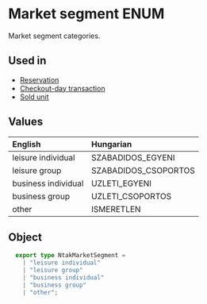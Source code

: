# Market segment ENUM
Market segment categories.

## Used in
- [Reservation](/schema-ntak/reservation#marketsegment)
- [Checkout-day transaction](/schema-ntak/segments/checkout-day-transaction#marketsegment)
- [Sold unit](/schema-ntak/segments/sold-unit#marketsegment)

## Values
| English             | Hungarian            |
|:--------------------|:---------------------|
| leisure individual  | SZABADIDOS_EGYENI    |
| leisure group       | SZABADIDOS_CSOPORTOS |
| business individual | UZLETI_EGYENI        |
| business group      | UZLETI_CSOPORTOS     |
| other               | ISMERETLEN           |

## Object
```ts
  export type NtakMarketSegment =
    | "leisure individual"
    | "leisure group"
    | "business individual"
    | "business group"
    | "other";
```
